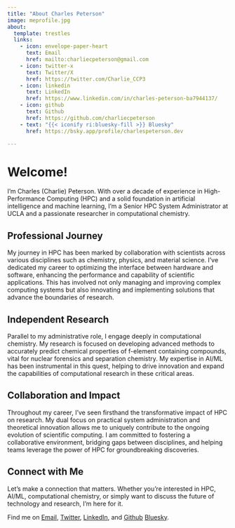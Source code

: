 ```yaml
---
title: "About Charles Peterson"
image: meprofile.jpg
about:
  template: trestles
  links:
    - icon: envelope-paper-heart
      text: Email
      href: mailto:charliecpeterson@gmail.com
    - icon: twitter-x
      text: Twitter/X
      href: https://twitter.com/Charlie_CCP3
    - icon: linkedin
      text: LinkedIn
      href: https://www.linkedin.com/in/charles-peterson-ba7944137/
    - icon: github
      text: Github
      href: https://github.com/charliecpeterson
    - text: "{{< iconify ri:bluesky-fill >}} Bluesky" 
      href: https://bsky.app/profile/charlespeterson.dev

---
```


# Welcome!

I'm Charles (Charlie) Peterson. With over a decade of experience in High-Performance Computing (HPC) and a solid foundation in artificial intelligence and machine learning, I'm a Senior HPC System Administrator at UCLA and a passionate researcher in computational chemistry.

## Professional Journey

My journey in HPC has been marked by collaboration with scientists across various disciplines such as chemistry, physics, and material science. I've dedicated my career to optimizing the interface between hardware and software, enhancing the performance and capability of scientific applications. This has involved not only managing and improving complex computing systems but also innovating and implementing solutions that advance the boundaries of research.

## Independent Research

Parallel to my administrative role, I engage deeply in computational chemistry. My research is focused on developing advanced methods to accurately predict chemical properties of f-element containing compounds, vital for nuclear forensics and separation chemistry. My expertise in AI/ML has been instrumental in this quest, helping to drive innovation and expand the capabilities of computational research in these critical areas.

## Collaboration and Impact

Throughout my career, I've seen firsthand the transformative impact of HPC on research. My dual focus on practical system administration and theoretical innovation allows me to uniquely contribute to the ongoing evolution of scientific computing. I am committed to fostering a collaborative environment, bridging gaps between disciplines, and helping teams leverage the power of HPC for groundbreaking discoveries.

## Connect with Me

Let's make a connection that matters. Whether you're interested in HPC, AI/ML, computational chemistry, or simply want to discuss the future of technology and research, I'm here for it.

Find me on [Email](mailto:charliecpeterson@gmail.com), [Twitter](https://twitter.com/Charlie_CCP3), [LinkedIn](https://www.linkedin.com/in/charles-peterson-ba7944137/), and [Github](https://github.com/charliecpeterson)
[Bluesky](https://bsky.app/profile/charlespeterson.dev).



